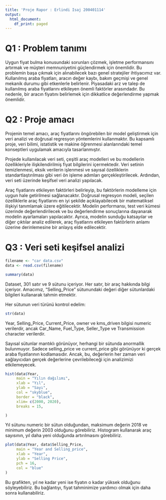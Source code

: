 ```yaml
---
title: 'Proje Rapor : Erlindi Isaj 200401114'
output:
  html_document:
    df_print: paged
---
```

# Q1 : Problem tanımı

Uygun fiyat bulma konusundaki sorunları çözmek, işletme performansını artırmak ve müşteri memnuniyetini güçlendirmek için önemlidir. Bu problemin başa çıkmak için alınabilecek bazı genel stratejiler ihtiyacımız var. Kullanılmış araba fiyatları, aracın değer kaybı, bakım geçmişi ve genel mekanik durumu gibi etkenlerle belirlenir. Piyasadaki arz ve talep de kullanılmış araba fiyatlarını etkileyen önemli faktörler arasındadır. Bu nedenle, bir aracın fiyatını belirlemek için dikkatlice değerlendirme yapmak önemlidir.

# Q2 : Proje amacı

Projenin temel amacı, araç fiyatlarını öngörebilen bir model geliştirmek için veri analizi ve doğrusal regresyon yöntemlerini kullanmaktır. Bu kapsamlı proje, veri bilimi, istatistik ve makine öğrenmesi alanlarındaki temel konseptleri uygulamak amacıyla tasarlanmıştır.

Projede kullanılacak veri seti, çeşitli araç modelleri ve bu modellerin özellikleriyle ilişkilendirilmiş fiyat bilgilerini içermektedir. Veri setinin temizlenmesi, eksik verilerin işlenmesi ve sayısal özelliklerin standartlaştırılması gibi veri ön işleme adımları gerçekleştirilecek. Ardından, veri seti üzerinde keşifsel veri analizi yapılacak.

Araç fiyatlarını etkileyen faktörleri belirleyip, bu faktörlerin modelleme için uygun hale getirilmesi sağlanacaktır. Doğrusal regresyon modeli, seçilen özelliklerle araç fiyatlarını en iyi şekilde açıklayabilecek bir matematiksel ilişkiyi tanımlamak üzere eğitilecektir. Modelin performansı, test veri kümesi üzerinde değerlendirilecek ve bu değerlendirme sonuçlarına dayanarak modelin ayarlamaları yapılacaktır. Ayrıca, modelin sunduğu katsayılar ve diğer çıktılar analiz edilerek, araç fiyatlarını etkileyen faktörlerin anlamı üzerine derinlemesine bir anlayış elde edilecektir.

# Q3 : Veri seti keşifsel analizi

```r
filename <- "car data.csv"
data <- read.csv(filename)

summary(data)
```


Dataset, 301 satır ve 9 sütunu içeriyor. Her satır, bir araç hakkında bilgi içeriyor. Amacımız, "Selling_Price" sütunundaki değeri diğer sütunlardaki bilgileri kullanarak tahmin etmektir.

Her sütunun veri türünü kontrol edelim:
```r
str(data)
```

Year, Selling_Price, Current_Price, owner ve kms_driven bilgisi numeric verilerdir, ancak Car_Name, Fuel_Type, Seller_Type ve Transmission character verilerdir.

Sayısal sütunlar mantıklı görünüyor, herhangi bir sütunda anormallik bulunmuyor. Sadece selling_price ve current_price gibi görünüyor ki gerçek araba fiyatlarının kodlamasıdır. Ancak, bu, değerlerin her zaman veri sağlayıcıdan gerçek değerlerine çevrilebileceği için analizimizi etkilemeyecek. 

```r
hist(data$Year, 
     main = "Yılın dağılımı", 
     xlab = "Yıl",            
     ylab = "Sayı",         
     col = "skyblue",             
     border = "black", 
     xlim= c(2000, 2020),
     breaks = 15,  

)
```



Yıl sütunu numeric bir sütun olduğundan, maksimum değerin 2018 ve minimum değerin 2003 olduğunu görebiliriz. Histogram kullanarak araç sayısının, yıl daha yeni olduğunda artırılmasını görebiliriz.


```r
plot(data$Year, data$Selling_Price, 
     main = "Year and Selling_price", 
     xlab = "Year", 
     ylab = "Selling Price", 
     pch = 16, 
     col = "blue"
)
```



Bu grafikten, yıl ne kadar yeni ise fiyatın o kadar yüksek olduğunu söyleyebiliriz. Bu bağlantıyı, fiyat tahminimize yardımcı olmak için daha sonra kullanabiliriz.

